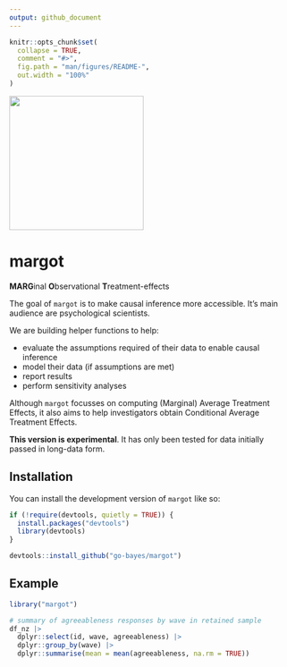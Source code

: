```yaml
---
output: github_document
---
```


<!-- README.md is generated from README.Rmd. Please edit that file -->

```r
knitr::opts_chunk$set(
  collapse = TRUE,
  comment = "#>",
  fig.path = "man/figures/README-",
  out.width = "100%"
)
```
<!-- badges: start -->
<img src="man/hex/margot_hex_sticker.jpeg" width = 240>
<!-- badges: end -->

# margot
**MARG**inal **O**bservational **T**reatment-effects

The goal of `margot` is to make causal inference more accessible. It's main audience are psychological scientists.

We are building helper functions to help: 

- evaluate the assumptions required of their data to enable causal inference
- model their data (if assumptions are met)
- report results
- perform sensitivity analyses

Although `margot` focusses on computing (Marginal) Average Treatment Effects, it also aims to help investigators obtain Conditional Average Treatment Effects.


**This version is experimental**.  It has only been tested for data initially passed in long-data form.

## Installation

You can install the development version of `margot` like so:

```r
if (!require(devtools, quietly = TRUE)) {
  install.packages("devtools")
  library(devtools)
}

devtools::install_github("go-bayes/margot")
```

## Example

```r
library("margot")

# summary of agreeableness responses by wave in retained sample
df_nz |> 
  dplyr::select(id, wave, agreeableness) |> 
  dplyr::group_by(wave) |> 
  dplyr::summarise(mean = mean(agreeableness, na.rm = TRUE))
```
